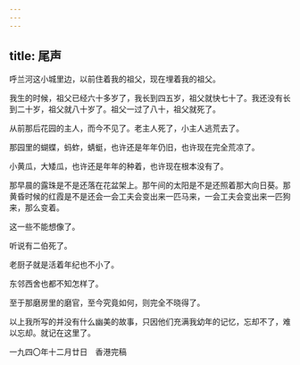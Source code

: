 ```yaml
---
---
---
```

title: 尾声
---




呼兰河这小城里边，以前住着我的祖父，现在埋着我的祖父。

我生的时候，祖父已经六十多岁了，我长到四五岁，祖父就快七十了。我还没有长到二十岁，祖父就八十岁了。祖父一过了八十，祖父就死了。

从前那后花园的主人，而今不见了。老主人死了，小主人逃荒去了。

那园里的蝴蝶，蚂蚱，蜻蜓，也许还是年年仍旧，也许现在完全荒凉了。

小黄瓜，大矮瓜，也许还是年年的种着，也许现在根本没有了。

那早晨的露珠是不是还落在花盆架上。那午间的太阳是不是还照着那大向日葵。那黄昏时候的红霞是不是还会一会工夫会变出来一匹马来，一会工夫会变出来一匹狗来，那么变着。

这一些不能想像了。

听说有二伯死了。

老厨子就是活着年纪也不小了。

东邻西舍也都不知怎样了。

至于那磨房里的磨官，至今究竟如何，则完全不晓得了。

以上我所写的并没有什么幽美的故事，只因他们充满我幼年的记忆，忘却不了，难以忘却。就记在这里了。

一九四〇年十二月廿日　香港完稿